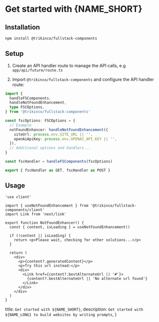 
# Get started with {NAME_SHORT}

## Installation

```sh
npm install @trikinco/fullstack-components
```

## Setup

1. Create an API handler route to manage the API calls, e.g `app/api/future/route.ts`

2. Import `@trikinco/fullstack-components` and configure the API handler route:

```ts title="app/api/fsc/route.ts"
import {
  handleFSComponents,
  handleNotFoundEnhancement,
  type FSCOptions,
} from '@trikinco/fullstack-components'

const fscOptions: FSCOptions = {
  // Example
  notFoundEnhancer: handleNotFoundEnhancement({
    siteUrl: process.env.SITE_URL || '',
    openAiApiKey: process.env.OPENAI_API_KEY || '',
  }),
  // Additional options and handlers...
}

const fscHandler = handleFSComponents(fscOptions)

export { fscHandler as GET, fscHandler as POST }
```

## Usage

```tsx title="components/NotFoundEnhancment.tsx"
'use client'

import { useNotFoundEnhancement } from '@trikinco/fullstack-components/client'
import Link from 'next/link'

export function NotFoundEnhancer() {
  const { content, isLoading } = useNotFoundEnhancement()

  if (!content || isLoading) {
    return <p>Please wait, checking for other solutions...</p>
  }

  return (
    <div>
      <p>{content?.generatedContent}</p>
      <p>Try this url instead:</p>
      <div>
        <Link href={content?.bestAlternateUrl || '#'}>
          {content?.bestAlternateUrl || 'No alternate url found'}
        </Link>
      </div>
    </div>
  )
}
```

  title: `Get started with ${NAME_SHORT}`,
  description: `Get started with ${NAME_LONG} to build websites by writing prompts`,
}
